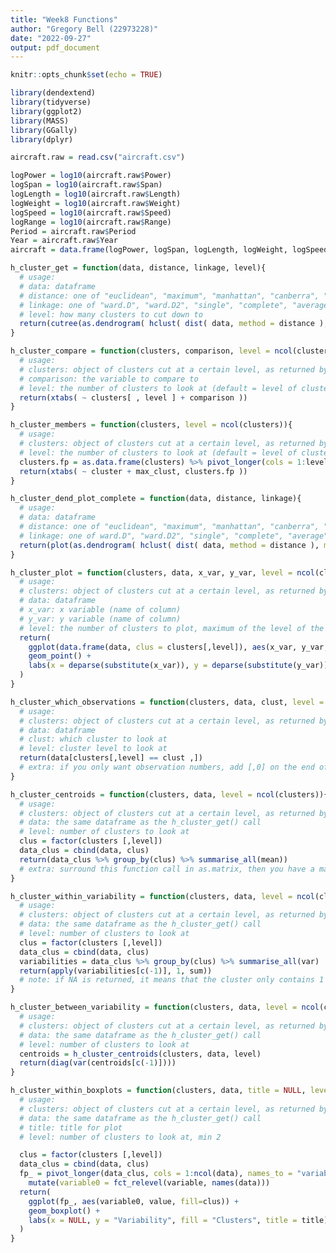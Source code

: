 ---
title: "Week8 Functions"
author: "Gregory Bell (22973228)"
date: "2022-09-27"
output: pdf_document
---

```{r setup, include=FALSE}
knitr::opts_chunk$set(echo = TRUE)
```

```{r}
library(dendextend)
library(tidyverse)
library(ggplot2)
library(MASS)
library(GGally)
library(dplyr)
```

```{r}
aircraft.raw = read.csv("aircraft.csv")

logPower = log10(aircraft.raw$Power)
logSpan = log10(aircraft.raw$Span)
logLength = log10(aircraft.raw$Length)
logWeight = log10(aircraft.raw$Weight)
logSpeed = log10(aircraft.raw$Speed)
logRange = log10(aircraft.raw$Range)
Period = aircraft.raw$Period
Year = aircraft.raw$Year
aircraft = data.frame(logPower, logSpan, logLength, logWeight, logSpeed, logRange, Period, Year)
```

```{r}
h_cluster_get = function(data, distance, linkage, level){
  # usage:
  # data: dataframe
  # distance: one of "euclidean", "maximum", "manhattan", "canberra", "binary" or "minkowski" (as a string)
  # linkage: one of "ward.D", "ward.D2", "single", "complete", "average", "mcquitty", "median" or "centroid" (as a string)
  # level: how many clusters to cut down to
  return(cutree(as.dendrogram( hclust( dist( data, method = distance ), method = linkage )), k=1:level))
}
```

```{r}
h_cluster_compare = function(clusters, comparison, level = ncol(clusters)){
  # usage:
  # clusters: object of clusters cut at a certain level, as returned by h_cluster_get()
  # comparison: the variable to compare to
  # level: the number of clusters to look at (default = level of clusters object)
  return(xtabs( ~ clusters[ , level ] + comparison ))
}
```

```{r}
h_cluster_members = function(clusters, level = ncol(clusters)){
  # usage:
  # clusters: object of clusters cut at a certain level, as returned by h_cluster_get()
  # level: the number of clusters to look at (default = level of clusters object)
  clusters.fp = as.data.frame(clusters) %>% pivot_longer(cols = 1:level, names_to = "max_clust", values_to = "cluster")
  return(xtabs( ~ cluster + max_clust, clusters.fp ))
}
```

```{r}
h_cluster_dend_plot_complete = function(data, distance, linkage){
  # usage:
  # data: dataframe
  # distance: one of "euclidean", "maximum", "manhattan", "canberra", "binary" or "minkowski" (as a string)
  # linkage: one of ward.D", "ward.D2", "single", "complete", "average", "mcquitty", "median" or "centroid" (as a string)
  return(plot(as.dendrogram( hclust( dist( data, method = distance ), method = linkage ))))
}
```

```{r}
h_cluster_plot = function(clusters, data, x_var, y_var, level = ncol(clusters)){
  # usage:
  # clusters: object of clusters cut at a certain level, as returned by h_cluster_get()
  # data: dataframe
  # x_var: x variable (name of column)
  # y_var: y variable (name of column)
  # level: the number of clusters to plot, maximum of the level of the h_cluster_get() call, default: max clusters
  return(
    ggplot(data.frame(data, clus = clusters[,level]), aes(x_var, y_var, colour = factor(clus))) +
    geom_point() +
    labs(x = deparse(substitute(x_var)), y = deparse(substitute(y_var)), colour = "Cluster")
  )
}
```

```{r}
h_cluster_which_observations = function(clusters, data, clust, level = ncol(clusters)){
  # usage:
  # clusters: object of clusters cut at a certain level, as returned by h_cluster_get()
  # data: dataframe
  # clust: which cluster to look at
  # level: cluster level to look at
  return(data[clusters[,level] == clust ,])
  # extra: if you only want observation numbers, add [,0] on the end of the call to this function
}
```

```{r}
h_cluster_centroids = function(clusters, data, level = ncol(clusters)){
  # usage:
  # clusters: object of clusters cut at a certain level, as returned by h_cluster_get()
  # data: the same dataframe as the h_cluster_get() call
  # level: number of clusters to look at
  clus = factor(clusters [,level])
  data_clus = cbind(data, clus)
  return(data_clus %>% group_by(clus) %>% summarise_all(mean))
  # extra: surround this function call in as.matrix, then you have a matrix of the centroids
}
```

```{r}
h_cluster_within_variability = function(clusters, data, level = ncol(clusters)){
  # usage:
  # clusters: object of clusters cut at a certain level, as returned by h_cluster_get()
  # data: the same dataframe as the h_cluster_get() call
  # level: number of clusters to look at
  clus = factor(clusters [,level])
  data_clus = cbind(data, clus)
  variabilities = data_clus %>% group_by(clus) %>% summarise_all(var)
  return(apply(variabilities[c(-1)], 1, sum))
  # note: if NA is returned, it means that the cluster only contains 1 observation, so the within variability is 0
}
```

```{r}
h_cluster_between_variability = function(clusters, data, level = ncol(clusters)){
  # usage:
  # clusters: object of clusters cut at a certain level, as returned by h_cluster_get()
  # data: the same dataframe as the h_cluster_get() call
  # level: number of clusters to look at
  centroids = h_cluster_centroids(clusters, data, level)
  return(diag(var(centroids[c(-1)])))
}
```

```{r}
h_cluster_within_boxplots = function(clusters, data, title = NULL, level = ncol(clusters)){
  # usage:
  # clusters: object of clusters cut at a certain level, as returned by h_cluster_get()
  # data: the same dataframe as the h_cluster_get() call
  # title: title for plot
  # level: number of clusters to look at, min 2

  clus = factor(clusters [,level])
  data_clus = cbind(data, clus)
  fp_ = pivot_longer(data_clus, cols = 1:ncol(data), names_to = "variable") %>%
    mutate(variable0 = fct_relevel(variable, names(data)))
  return(
    ggplot(fp_, aes(variable0, value, fill=clus)) +
    geom_boxplot() +
    labs(x = NULL, y = "Variability", fill = "Clusters", title = title)
  )
}
```









